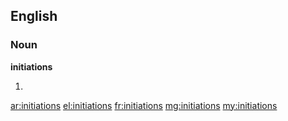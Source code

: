 ==English==

===Noun===
'''initiations'''

# {{plural of|[[initiation]]}}

[[ar:initiations]]
[[el:initiations]]
[[fr:initiations]]
[[mg:initiations]]
[[my:initiations]]